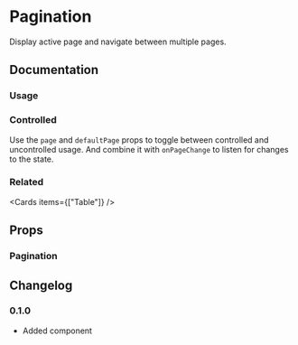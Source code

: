 
# Pagination

Display active page and navigate between multiple pages.

<Links component="pagination" />

## Documentation

### Usage

<Demo component="pagination/usage" />

### Controlled

Use the `page` and `defaultPage` props to toggle between controlled and uncontrolled usage. And combine it with `onPageChange` to listen for changes to the state.

<Demo component="pagination/controlled-usage" />

### Related

<Cards items={["Table"]} />

## Props

### Pagination

<PropsTable component="Pagination" />

## Changelog

### 0.1.0

- Added component
